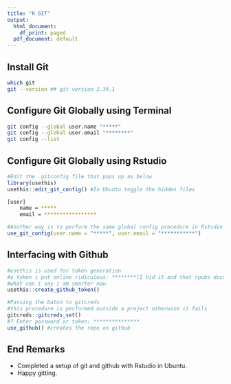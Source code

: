 ```yaml
---
title: "R GIT"
output:
  html_document:
    df_print: paged
  pdf_document: default
---
```


## Install Git

```Bash
which git
git --version ## git version 2.34.1
```

## Configure Git Globally using Terminal

```Bash
git config --global user.name "*****"
git config --global user.email "********"
git config --list
```

## Configure Git Globally using Rstudio

```r
#Edit the .gitconfig file that pops up as below
library(usethis)
usethis::edit_git_config() #In Ubuntu toggle the hidden files
```

```bash
[user]
	name = *****
	email = *****************
```

```r
#Another way is to perform the same global config procedure in Rstudio
use_git_config(user.name = "*****", user.email = "***********")
```

## Interfacing with Github

```r
#usethis is used for token generation
#a token i put online ridiculous: ********(I hid it and that rpubs document will be discarded shortly after this concise git and github Rstudio notebook)
#what can i say i am smarter now.
usethis::create_github_token()

#Passing the baton to gitcreds
#this procedure is performed outside a project otherwise it fails
gitcreds::gitcreds_set()
#? Enter password or token: ***************
use_github() #creates the repo on github
```


## End Remarks

- Completed a setup of git and github with Rstudio in Ubuntu.
- Happy gitting.
